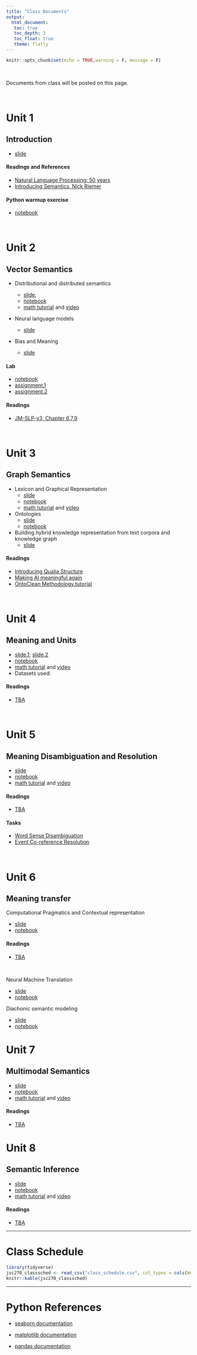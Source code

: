 ```yaml
---
title: "Class Documents"
output: 
  html_document:
   toc: true
   toc_depth: 3
   toc_float: true
   theme: flatly
---
```


```r
knitr::opts_chunk$set(echo = TRUE,warning = F, message = F)
```

<br>


Documents from class will be posted on this page.

<br>

# Unit 1
## Introduction 

- [slide](units/1/introduction.pdf)


#### Readings and References

- [Natural Language Processing: 50 years]()
- [Introducing Semantics, Nick Riemer]()

#### Python warmup exercise
   - [notebook]()

<br>

# Unit 2
## Vector Semantics

- Distributional and distributed semantics

   - [slide](),
   - [notebook]()
   - [math tutorial]() and [video]()

- Neural language models

   - [slide]()

- Bias and Meaning

   - [slide]()


#### Lab
   - [notebook]()
   - [assignment.1]()
   - [assignment.2](https://bit.ly/3lB9YsT)

#### Readings

- [JM-SLP-v3, Chapter 6,7,9]()


   
<br>






# Unit 3
## Graph Semantics

- Lexicon and Graphical Representation
   - [slide]()
   - [notebook]()
   - [math tutorial]() and [video]()

- Ontologies
   - [slide]()
   - [notebook]()
   
- Building hybrid knowledge representation from text corpora and knowledge graph
   - [slide]()

#### Readings

- [Introducing Qualia Structure](http://gl-tutorials.org/wp-content/uploads/2015/12/GL-QualiaStructure.pdf)
- [Making AI meaningful again](https://arxiv.org/abs/1901.02918)
- [OntoClean Methodology.tutorial](http://mowl-power.cs.man.ac.uk/2010/comp/owl-60462/OntoClean.pdf)


<br>


# Unit 4
## Meaning and Units


- [slide.1](); [slide.2](units/5/Biemann_vector_or_graph.pdf)
- [notebook]()
- [math tutorial]() and [video]()
- Datasets used: 



#### Readings

- [TBA]()


<br>



# Unit 5
## Meaning Disambiguation and Resolution

- [slide]()
- [notebook]()
- [math tutorial]() and [video]()

#### Readings

- [TBA]()

#### Tasks

- [Word Sense Disambiguation]()
- [Event Co-reference Resolution]()

<br>



# Unit 6 
## Meaning transfer

Computational Pragmatics and Contextual representation

- [slide]()
- [notebook]()

#### Readings

- [TBA]()

<br>

Neural Machine Translation

- [slide]()
- [notebook]()


Diachonic semantic modeling

- [slide]()
- [notebook]()


# Unit 7
## Multimodal Semantics

- [slide]()
- [notebook]()
- [math tutorial]() and [video]()

#### Readings

- [TBA]()
<br>


# Unit 8
## Semantic Inference

- [slide]()
- [notebook]()
- [math tutorial]() and [video]()

#### Readings

- [TBA]()





******

# Class Schedule

```r
library(tidyverse)
jsc270_classsched <- read_csv("class_schedule.csv", col_types = cols(Week = col_character()), na = "null")
knitr::kable(jsc270_classsched)
```



******

# Python References


- [seaborn documentation](https://seaborn.pydata.org/)

- [matplotlib documentation](https://matplotlib.org/)

- [pandas documentation](http://pandas.pydata.org/pandas-docs/stable/)



<br>


